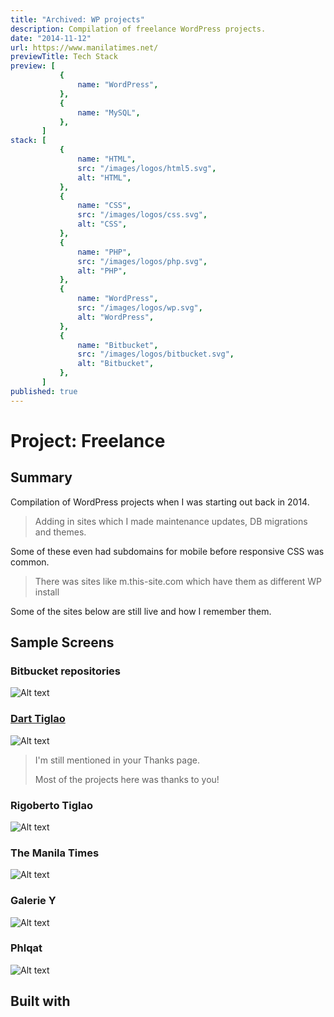 ```yaml
---
title: "Archived: WP projects"
description: Compilation of freelance WordPress projects.
date: "2014-11-12"
url: https://www.manilatimes.net/
previewTitle: Tech Stack
preview: [
           {
               name: "WordPress",
           },
           {
               name: "MySQL",
           },
       ]
stack: [
           {
               name: "HTML",
               src: "/images/logos/html5.svg",
               alt: "HTML",
           },
           {
               name: "CSS",
               src: "/images/logos/css.svg",
               alt: "CSS",
           },
           {
               name: "PHP",
               src: "/images/logos/php.svg",
               alt: "PHP",
           },
           {
               name: "WordPress",
               src: "/images/logos/wp.svg",
               alt: "WordPress",
           },
           {
               name: "Bitbucket",
               src: "/images/logos/bitbucket.svg",
               alt: "Bitbucket",
           },
       ]
published: true
---
```


# Project: Freelance

## Summary

Compilation of WordPress projects when I was starting out back in 2014.

> Adding in sites which I made maintenance updates, DB migrations and themes.

Some of these even had subdomains for mobile before responsive CSS was common.

> There was sites like m.this-site.com which have them as different WP install

Some of the sites below are still live and how I remember them.


## Sample Screens

### Bitbucket repositories

![Alt text](https://res.cloudinary.com/langitlupakintoncloud/image/upload/v1712147389/projects.jcos.io/weaqgrkfd6lmt9cocepv.png "Bitbucket repositories")

### [Dart Tiglao](https://www.darttiglao.com/home/)

![Alt text](https://res.cloudinary.com/langitlupakintoncloud/image/upload/v1712148973/projects.jcos.io/xpfejg8v7x6zwncewc9w.png "Dart Tiglao")

> I'm still mentioned in your Thanks page.
>
> Most of the projects here was thanks to you!

### Rigoberto Tiglao

![Alt text](https://res.cloudinary.com/langitlupakintoncloud/image/upload/v1712147915/projects.jcos.io/fp8pob7hmspxmrs1tvig.png "Rigoberto Tiglao")

### The Manila Times

![Alt text](https://res.cloudinary.com/langitlupakintoncloud/image/upload/v1712147918/projects.jcos.io/fpxaugv7xdnciap7subu.png "The Manila Times")

### Galerie Y

![Alt text](https://res.cloudinary.com/langitlupakintoncloud/image/upload/v1712147912/projects.jcos.io/feuwzpluxlgjfujsj1dh.png "Galerie Y")

### Phlqat

![Alt text](https://res.cloudinary.com/langitlupakintoncloud/image/upload/v1712147915/projects.jcos.io/yenbvewntvkbsbhc5uge.png "Phlqat")


## Built with
